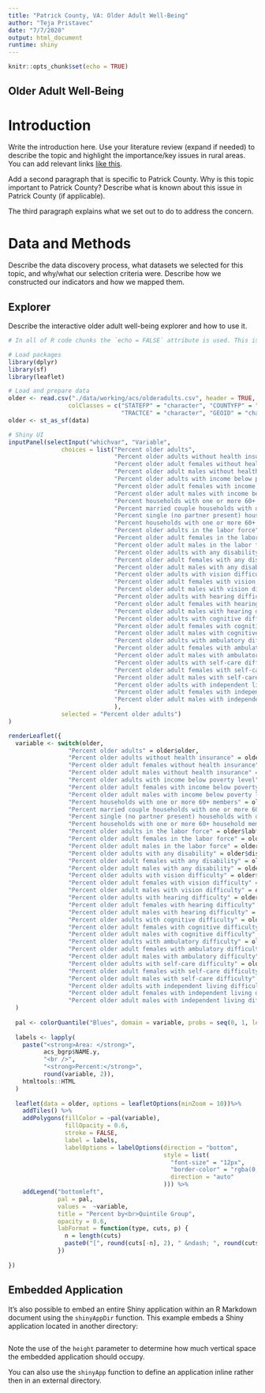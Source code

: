 ```yaml
---
title: "Patrick County, VA: Older Adult Well-Being"
author: "Teja Pristavec"
date: "7/7/2020"
output: html_document
runtime: shiny
---
```


```r
knitr::opts_chunk$set(echo = TRUE)
```

## Older Adult Well-Being

# Introduction
Write the introduction here. Use your literature review (expand if needed) to describe the topic and highlight the importance/key issues in rural areas. You can add relevant links [like this](http://rmarkdown.rstudio.com/authoring_shiny.html).

Add a second paragraph that is specific to Patrick County. Why is this topic important to Patrick County? Describe what is known about this issue in Patrick County (if applicable). 

The third paragraph explains what we set out to do to address the concern.

# Data and Methods
Describe the data discovery process, what datasets we selected for this topic, and why/what our selection criteria were.
Describe how we constructed our indicators and how we mapped them. 

## Explorer
Describe the interactive older adult well-being explorer and how to use it. 

```r
# In all of R code chunks the `echo = FALSE` attribute is used. This is to prevent the R code within the chunk from rendering in the document alongside the Shiny components.

# Load packages
library(dplyr)
library(sf)
library(leaflet)

# Load and prepare data
older <- read.csv("./data/working/acs/olderadults.csv", header = TRUE, 
                 colClasses = c("STATEFP" = "character", "COUNTYFP" = "character", 
                                "TRACTCE" = "character", "GEOID" = "character"))
older <- st_as_sf(data)

# Shiny UI
inputPanel(selectInput("whichvar", "Variable", 
               choices = list("Percent older adults",
                              "Percent older adults without health insurance",
                              "Percent older adult females without health insurance",
                              "Percent older adult males without health insurance",
                              "Percent older adults with income below poverty level",
                              "Percent older adult females with income below poverty level",
                              "Percent older adult males with income below poverty level",
                              "Percent households with one or more 60+ members",
                              "Percent married couple households with one or more 60+ member",
                              "Percent single (no partner present) households with one or more 60+ member",
                              "Percent households with one or more 60+ household members receiving SNAP",
                              "Percent older adults in the labor force",
                              "Percent older adult females in the labor force",
                              "Percent older adult males in the labor force",
                              "Percent older adults with any disability",
                              "Percent older adult females with any disability",
                              "Percent older adult males with any disability",
                              "Percent older adults with vision difficulty",
                              "Percent older adult females with vision difficulty",
                              "Percent older adult males with vision difficulty",
                              "Percent older adults with hearing difficulty",
                              "Percent older adult females with hearing difficulty",
                              "Percent older adult males with hearing difficulty",
                              "Percent older adults with cognitive difficulty",
                              "Percent older adult females with cognitive difficulty",
                              "Percent older adult males with cognitive difficulty",
                              "Percent older adults with ambulatory difficulty",
                              "Percent older adult females with ambulatory difficulty",
                              "Percent older adult males with ambulatory difficulty",
                              "Percent older adults with self-care difficulty",
                              "Percent older adult females with self-care difficulty",
                              "Percent older adult males with self-care difficulty",
                              "Percent older adults with independent living difficulty",
                              "Percent older adult females with independent living difficulty",
                              "Percent older adult males with independent living difficulty"
                              ), 
               selected = "Percent older adults")
)

renderLeaflet({
  variable <- switch(older,
                 "Percent older adults" = older$older,
                 "Percent older adults without health insurance" = older$nohealthins,
                 "Percent older adult females without health insurance" = older$nohealthins_f,
                 "Percent older adult males without health insurance" = older$nohealthins_m,
                 "Percent older adults with income below poverty level" = older$inpov,
                 "Percent older adult females with income below poverty level" = older$inpov_f,
                 "Percent older adult males with income below poverty level" = older$inpov_m,
                 "Percent households with one or more 60+ members" = older$hhsixty_total,
                 "Percent married couple households with one or more 60+ member" = older$hhsixty_marr,
                 "Percent single (no partner present) households with one or more 60+ member" = older$hhsixty_single,
                 "Percent households with one or more 60+ household members receiving SNAP" = older$snap,
                 "Percent older adults in the labor force" = older$labfor,
                 "Percent older adult females in the labor force" = older$labfor_f,
                 "Percent older adult males in the labor force" = older$labfor_m,
                 "Percent older adults with any disability" = older$disab,
                 "Percent older adult females with any disability" = older$disab_f,
                 "Percent older adult males with any disability" = older$disab_m,
                 "Percent older adults with vision difficulty" = older$visdiff,
                 "Percent older adult females with vision difficulty" = older$visdiff_f,
                 "Percent older adult males with vision difficulty" = older$visdiff_m,
                 "Percent older adults with hearing difficulty" = older$heardiff,
                 "Percent older adult females with hearing difficulty" = older$heardiff_f,
                 "Percent older adult males with hearing difficulty" = older$heardiff_m,
                 "Percent older adults with cognitive difficulty" = older$cogdiff,
                 "Percent older adult females with cognitive difficulty" = older$cogdiff_f,
                 "Percent older adult males with cognitive difficulty" = older$cogdiff_m,
                 "Percent older adults with ambulatory difficulty" = older$ambdiff,
                 "Percent older adult females with ambulatory difficulty" = older$ambdiff_f,
                 "Percent older adult males with ambulatory difficulty" = older$ambdiff_m,
                 "Percent older adults with self-care difficulty" = older$carediff,
                 "Percent older adult females with self-care difficulty" = older$carediff_f,
                 "Percent older adult males with self-care difficulty" = older$carediff_m,
                 "Percent older adults with independent living difficulty" = older$ildiff,
                 "Percent older adult females with independent living difficulty" = older$ildiff_f,
                 "Percent older adult males with independent living difficulty" = older$ildiff_m 
  )
  
  pal <- colorQuantile("Blues", domain = variable, probs = seq(0, 1, length = 6), right = TRUE)
  
  labels <- lapply(
    paste("<strong>Area: </strong>",
          acs_bgrp$NAME.y,
          "<br />",
          "<strong>Percent:</strong>",
          round(variable, 2)),
    htmltools::HTML
  )
  
  leaflet(data = older, options = leafletOptions(minZoom = 10))%>%
    addTiles() %>%
    addPolygons(fillColor = ~pal(variable), 
                fillOpacity = 0.6, 
                stroke = FALSE,
                label = labels,
                labelOptions = labelOptions(direction = "bottom",
                                            style = list(
                                              "font-size" = "12px",
                                              "border-color" = "rgba(0,0,0,0.5)",
                                              direction = "auto"
                                            ))) %>%
    addLegend("bottomleft", 
              pal = pal, 
              values =  ~variable,
              title = "Percent by<br>Quintile Group", 
              opacity = 0.6,
              labFormat = function(type, cuts, p) {
                n = length(cuts)
                paste0("[", round(cuts[-n], 2), " &ndash; ", round(cuts[-1], 2), ")")
              })
  
})
```

## Embedded Application

It's also possible to embed an entire Shiny application within an R Markdown document using the `shinyAppDir` function. This example embeds a Shiny application located in another directory:

```r

```

Note the use of the `height` parameter to determine how much vertical space the embedded application should occupy.

You can also use the `shinyApp` function to define an application inline rather then in an external directory.



